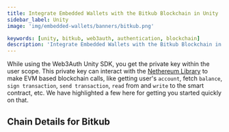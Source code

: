 ```yaml
---
title: Integrate Embedded Wallets with the Bitkub Blockchain in Unity
sidebar_label: Unity
image: 'img/embedded-wallets/banners/bitkub.png'

keywords: [unity, bitkub, web3auth, authentication, blockchain]
description: 'Integrate Embedded Wallets with the Bitkub Blockchain in Unity | Embedded Wallets'
---
```



While using the Web3Auth Unity SDK, you get the private key within the user scope. This private key can interact with the [Nethereum Library](https://nethereum.com/) to make EVM based blockchain calls, like getting user's `account`, fetch `balance`, `sign transaction`, `send transaction`, `read` from and `write` to the smart contract, etc. We have highlighted a few here for getting you started quickly on that.

## Chain Details for Bitkub

<ChainDetailsBitkub />

<EVMInteraction />

